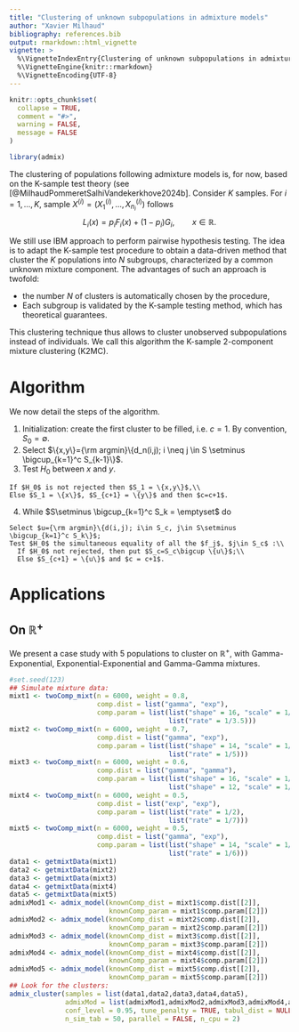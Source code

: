 ```yaml
---
title: "Clustering of unknown subpopulations in admixture models"
author: "Xavier Milhaud"
bibliography: references.bib
output: rmarkdown::html_vignette
vignette: >
  %\VignetteIndexEntry{Clustering of unknown subpopulations in admixture models}
  %\VignetteEngine{knitr::rmarkdown}
  %\VignetteEncoding{UTF-8}
---
```


```r
knitr::opts_chunk$set(
  collapse = TRUE,
  comment = "#>",
  warning = FALSE,
  message = FALSE
)
```

```r
library(admix)
```


The clustering of populations following admixture models is, for now, based on the K-sample test theory (see [@MilhaudPommeretSalhiVandekerkhove2024b]. Consider $K$ samples. For $i=1,...,K$, sample $X^{(i)} = (X_1^{(i)}, ..., X_{n_i}^{(i)})$ follows
$$L_i(x) = p_i F_i(x) + (1-p_i) G_i, \qquad x \in \mathbb{R}.$$

We still use IBM approach to perform pairwise hypothesis testing. The idea is to adapt the K-sample test procedure to obtain a data-driven method that cluster the $K$ populations into $N$ subgroups, characterized by a common unknown mixture component. The advantages of such an approach is twofold:

* the number $N$ of clusters is automatically chosen by the procedure,
* Each subgroup is validated by the K-sample testing method, which has theoretical guarantees.

This clustering technique thus allows to cluster unobserved subpopulations instead of individuals. We call this algorithm the K-sample 2-component mixture clustering (K2MC).


# Algorithm

We now detail the steps of the algorithm.

  1. Initialization: create the first cluster to be filled, i.e. $c = 1$. By convention, $S_0=\emptyset$.
  2. Select $\{x,y\}={\rm argmin}\{d_n(i,j); i \neq j \in S \setminus \bigcup_{k=1}^c S_{k-1}\}$.
  3. Test $H_0$ between $x$ and $y$.
  
    If $H_0$ is not rejected then $S_1 = \{x,y\}$,\\
    Else $S_1 = \{x\}$, $S_{c+1} = \{y\}$ and then $c=c+1$.
    
  4. While $S\setminus \bigcup_{k=1}^c S_k = \emptyset$ do
  
    Select $u={\rm argmin}\{d(i,j); i\in S_c, j\in S\setminus \bigcup_{k=1}^c S_k\}$;
    Test $H_0$ the simultaneous equality of all the $f_j$, $j\in S_c$ :\\
      If $H_0$ not rejected, then put $S_c=S_c\bigcup \{u\}$;\\
      Else $S_{c+1} = \{u\}$ and $c = c+1$.


# Applications

## On $\mathbb{R}^+$

We present a case study with 5 populations to cluster on $\mathbb{R}^+$, with Gamma-Exponential, Exponential-Exponential and Gamma-Gamma mixtures.

```r
#set.seed(123)
## Simulate mixture data:
mixt1 <- twoComp_mixt(n = 6000, weight = 0.8,
                      comp.dist = list("gamma", "exp"),
                      comp.param = list(list("shape" = 16, "scale" = 1/4),
                                        list("rate" = 1/3.5)))
mixt2 <- twoComp_mixt(n = 6000, weight = 0.7,
                      comp.dist = list("gamma", "exp"),
                      comp.param = list(list("shape" = 14, "scale" = 1/2),
                                        list("rate" = 1/5)))
mixt3 <- twoComp_mixt(n = 6000, weight = 0.6,
                      comp.dist = list("gamma", "gamma"),
                      comp.param = list(list("shape" = 16, "scale" = 1/4),
                                        list("shape" = 12, "scale" = 1/2)))
mixt4 <- twoComp_mixt(n = 6000, weight = 0.5,
                      comp.dist = list("exp", "exp"),
                      comp.param = list(list("rate" = 1/2),
                                        list("rate" = 1/7)))
mixt5 <- twoComp_mixt(n = 6000, weight = 0.5,
                      comp.dist = list("gamma", "exp"),
                      comp.param = list(list("shape" = 14, "scale" = 1/2),
                                        list("rate" = 1/6)))
data1 <- getmixtData(mixt1)
data2 <- getmixtData(mixt2)
data3 <- getmixtData(mixt3)
data4 <- getmixtData(mixt4)
data5 <- getmixtData(mixt5)
admixMod1 <- admix_model(knownComp_dist = mixt1$comp.dist[[2]],
                         knownComp_param = mixt1$comp.param[[2]])
admixMod2 <- admix_model(knownComp_dist = mixt2$comp.dist[[2]],
                         knownComp_param = mixt2$comp.param[[2]])
admixMod3 <- admix_model(knownComp_dist = mixt3$comp.dist[[2]],
                         knownComp_param = mixt3$comp.param[[2]])
admixMod4 <- admix_model(knownComp_dist = mixt4$comp.dist[[2]],
                         knownComp_param = mixt4$comp.param[[2]])
admixMod5 <- admix_model(knownComp_dist = mixt5$comp.dist[[2]],
                         knownComp_param = mixt5$comp.param[[2]])
## Look for the clusters:
admix_cluster(samples = list(data1,data2,data3,data4,data5), 
              admixMod = list(admixMod1,admixMod2,admixMod3,admixMod4,admixMod5),
              conf_level = 0.95, tune_penalty = TRUE, tabul_dist = NULL, echo = FALSE,
              n_sim_tab = 50, parallel = FALSE, n_cpu = 2)
```
